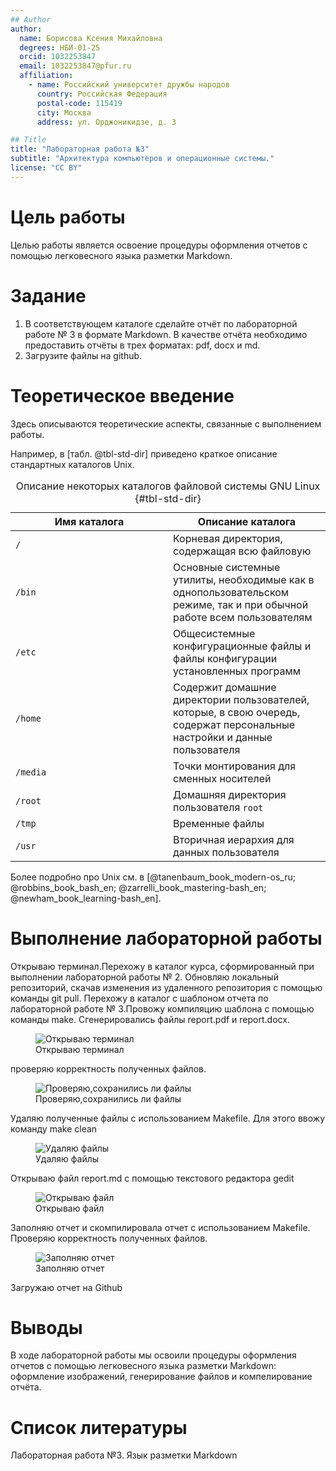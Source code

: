 ```yaml
---
## Author
author:
  name: Борисова Ксения Михайловна
  degrees: НБИ-01-25
  orcid: 1032253847
  email: 1032253847@pfur.ru
  affiliation:
    - name: Российский университет дружбы народов
      country: Российская Федерация
      postal-code: 115419
      city: Москва
      address: ул. Орджоникидзе, д. 3

## Title
title: "Лабораторная работа №3"
subtitle: "Архитектура компьютеров и операционные системы."
license: "CC BY"
---
```


# Цель работы

Целью работы является освоение процедуры оформления отчетов с помощью легковесного языка разметки Markdown.

# Задание

1.  В соответствующем каталоге сделайте отчёт по лабораторной работе № 3 в формате Markdown. В качестве отчёта необходимо предоставить отчёты в трех форматах: pdf, docx и md.
2.  Загрузите файлы на github.

# Теоретическое введение

Здесь описываются теоретические аспекты, связанные с выполнением работы.

Например, в [табл. @tbl-std-dir] приведено краткое описание стандартных каталогов Unix.

| Имя каталога | Описание каталога |
|------------------------------------|------------------------------------|
| `/` | Корневая директория, содержащая всю файловую |
| `/bin` | Основные системные утилиты, необходимые как в однопользовательском режиме, так и при обычной работе всем пользователям |
| `/etc` | Общесистемные конфигурационные файлы и файлы конфигурации установленных программ |
| `/home` | Содержит домашние директории пользователей, которые, в свою очередь, содержат персональные настройки и данные пользователя |
| `/media` | Точки монтирования для сменных носителей |
| `/root` | Домашняя директория пользователя `root` |
| `/tmp` | Временные файлы |
| `/usr` | Вторичная иерархия для данных пользователя |

: Описание некоторых каталогов файловой системы GNU Linux {#tbl-std-dir}

Более подробно про Unix см. в [@tanenbaum_book_modern-os_ru; @robbins_book_bash_en; @zarrelli_book_mastering-bash_en; @newham_book_learning-bash_en].

# Выполнение лабораторной работы

Открываю терминал.Перехожу в каталог курса, сформированный при выполнении лабораторной работы № 2. Обновляю локальный репозиторий, скачав изменения из удаленного репозитория с помощью команды git pull. Перехожу в каталог с шаблоном отчета по лабораторной работе № 3.Провожу компиляцию шаблона с помощью команды make. Сгенерировались файлы report.pdf и report.docx.

![Открываю терминал](_output/image/рис1.png){#fig:001}

проверяю корректность полученных файлов. 

![Проверяю,сохранились ли файлы](_output/image/рис2.png){#fig:002} 

Удаляю полученные файлы с использованием Makefile. Для этого ввожу команду make clean 

![Удаляю файлы](_output/image/рис3.jpg){#fig:003}

Открываю файл report.md c помощью текстового редактора gedit 

![Открываю файл](_output/image/рис4.png){#fig:004}

Заполняю отчет и скомпилировала отчет с использованием Makefile. Проверяю корректность полученных файлов.

![Заполняю отчет](_output/image/рис5.png){#fig:005} 

Загружаю отчет на Github


# Выводы

В ходе лабораторной работы мы освоили процедуры оформления отчетов с помощью легковесного языка разметки Markdown: оформление изображений, генерирование файлов и компелирование отчёта.

# Список литературы {.unnumbered}

Лабораторная работа №3. Язык разметки Markdown
